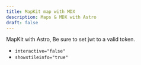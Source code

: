 ```yaml
---
title: MapKit map with MDX
description: Maps & MDX with Astro
draft: false
---
```


MapKit with Astro, Be sure to set jwt to a valid token.

* `interactive="false"`
* `showstileinfo="true"`


<MapKit
  container="mapkitmap-interactive-false"
  latitude="32.795595"
  longitude="-117.259191"
  cameradistance="55000"
  zoom="11"
  interactive="false"
  maptype="Hybrid"
  containerstyle="width: 512px; height: 512px"
  showstileinfo="true"
  jwt="https://maps-withastro.roblabs.com/domain-restricted.jwt"
/>
